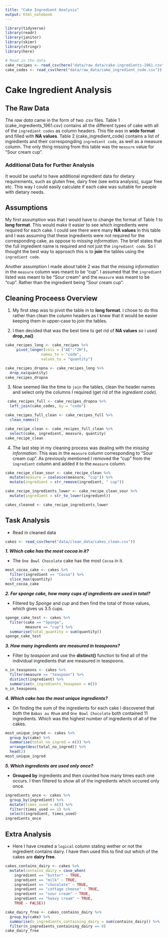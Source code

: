 ```yaml
---
title: "Cake Ingredient Analysis"
output: html_notebook
---
```


```r
library(tidyverse)
library(readr)
library(janitor)
library(skimr)
library(stringr)
library(here)
```


```r
# Read in the data
cake_recipes <- read_csv(here("data/raw_data/cake-ingredients-1961.csv"))
cake_codes <- read_csv(here("data/raw_data/cake_ingredient_code.csv"))
```

# Cake Ingredient Analysis

## The Raw Data

The *raw data* came in the form of two .csv files. Table 1 (cake_ingredients_1961.csv)  contains all the different types of cake with all of the `ingredient codes` as column headers. This file was in __wide format__ and filled with **NA values**. Table 2 (cake_ingredient_code) contains a list of ingredients and their correspongding `ingredient code`, as well as a measure column. The only thing missing from this table was the `measure` value for "Sour cream cup".

### Additional Data for Further Analysis

It would be useful to have additional ingredient data for dietary requirements, such as gluten free, dairy free (see extra analysis), sugar free etc. This way I could easily calculate if each cake was suitable for people with dietary needs.

## Assumptions

My first assumption was that I would have to change the format of Table 1 to __long format__. This would make it easier to see which ingredients were required for each cake. I could see there were many __NA values__ in this table and I was assuming that these ingredients were not required for the corresponding cake, as oppose to *missing information*. The brief states that the full ingredient name is required and not just the `ingredient code`. So I thought the best way to approach this is to **join** the tables using the `ingredient code`. 

Another assumption I made about table 2 was that the *missing information* in the `measure` column was meant to be "cup". I assumed that the `ingredient` listed was meant to be "Sour cream" and the `measure` was meant to be "cup". Rather than the ingredient being "Sour cream cup".


## Cleaning Proceess Overview

1. My first step was to pivot the table in to __long format__. I chose to do this rather than clean the column headers as I knew that it would be easier keeping them in upper-case to join the tables.

2. I then decided that was the best time to get rid of __NA values__ so i used __drop_na()__
```r
cake_recipes_long <- cake_recipes %>%
     pivot_longer(cols = ("AE":"ZH"),
                names_to = "code",
                values_to = "quantity")

cake_recipes_dropna <- cake_recipes_long %>%
  drop_na(quantity)
cake_recipes_dropna
```


3. Now seemed like the time to `join` the tables, clean the header names and select only the columns I required (get rid of the _ingredient code_).
```r
 cake_recipes_full <- cake_recipes_dropna %>%
  left_join(cake_codes, by = "code")

cake_recipes_full_clean <- cake_recipes_full %>%
  clean_names()

cake_recipe_clean <- cake_recipes_full_clean %>%
  select(cake, ingredient, measure, quantity)
cake_recipe_clean
```


4. The last step in my cleaning process was dealing with the *missing information*. This was in the `measure` column corresponding to "Sour cream cup". As previously mentioned I removed the "cup" from the `ingredient` column and added it to the `measure` column.
```r
cake_recipe_clean_sour <- cake_recipe_clean %>%
  mutate(measure = coalesce(measure, "cup")) %>% 
  mutate(ingredient = str_remove(ingredient, " cup"))

cake_recipe_ingredients_lower <- cake_recipe_clean_sour %>% 
  mutate(ingredient = str_to_lower(ingredient))

cakes_cleaned <- cake_recipe_ingredients_lower
```

## Task Analysis

- Read in cleaned data
```r
cakes <- read_csv(here("data/clean_data/cakes_clean.csv"))
```

___1. Which cake has the most cocoa in it?___

- The `One Bowl Chocolate` cake has the most `Cocoa` in it.
```r
most_cocoa_cake <- cakes %>%
  filter(ingredient == "Cocoa") %>%
  slice_max(quantity)
most_cocoa_cake
```


___2. For sponge cake, how many cups of ingredients are used in total?___

- Filtered by _Sponge_ and _cup_ and then find the total of those values, which gives us 3.5 cups.
```r
sponge_cake_test <- cakes %>% 
  filter(cake == "Sponge",
         measure == "cup") %>% 
  summarise(total_quantity = sum(quantity))
sponge_cake_test
```


___3. How many ingredients are measured in teaspoons?___

- Filter by _teaspoon_ and use the **distinct()** function to find all of the individual ingredients that are measured in teaspoons.
```r
n_in_teaspoons <- cakes %>% 
  filter(measure == "teaspoon") %>% 
  distinct(ingredient) %>% 
  summarise(n_ingredients_teaspoon = n())
n_in_teaspoons
```

___4. Which cake has the most unique ingredients?___

- On finding the sum of the ingredients for each cake I discovered that both the `Babas au Rhum` and `One Bowl Chocolate` both contained 11 ingredients. Which was the highest number of ingredients of all of the cakes.
```r
most_unique_ingred <- cakes %>% 
  group_by(cake) %>% 
  summarise(total_no_ingred = n()) %>% 
  arrange(desc(total_no_ingred)) %>% 
  head(2)
most_unique_ingred
```

___5. Which ingredients are used only once?___

- **Grouped by** ingredients and then counted how many times each one occurs. I then filtered to show all of the ingredients which occured only once.
```r
ingredients_once <- cakes %>% 
  group_by(ingredient) %>% 
  mutate(times_used = n()) %>% 
  filter(times_used == 1) %>% 
  select(ingredient, times_used)
ingredients_once
```

## Extra Analysis

- Here I have created a `logical` column stating wether or not the ingredient contains dairy. I have then used this to find out which of the cakes are __dairy free__.
```r
cakes_contains_dairy <- cakes %>% 
  mutate(contains_dairy = case_when(
    ingredient == "butter" ~ TRUE,
    ingredient == "milk" ~ TRUE,
    ingredient == "chocolate" ~ TRUE,
    ingredient == "cottage cheese" ~ TRUE,
    ingredient == "sour cream" ~ TRUE,
    ingredient == "heavy cream" ~ TRUE,
    TRUE ~ FALSE))

cake_dairy_free <- cakes_contains_dairy %>% 
  group_by(cake) %>%
  summarise(n_ingredients_containing_dairy = sum(contains_dairy)) %>% 
  filter(n_ingredients_containing_dairy == 0)
cake_dairy_free
```
